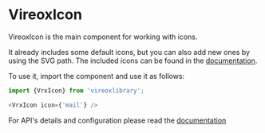
<Meta title="VrxIcon/About" />

# VireoxIcon

VireoxIcon is the main component for working with icons.

It already includes some default icons, but you can also add new ones by using the SVG path. The included icons can be found in the [documentation](./?path=/docs/vrxicon--docs).

To use it, import the component and use it as follows:

```js
import {VrxIcon} from 'vireoxlibrary';

<VrxIcon icon={'mail'} />

```

For API's details and configuration please read the [documentation](./?path=/docs/vrxicon--docs)

